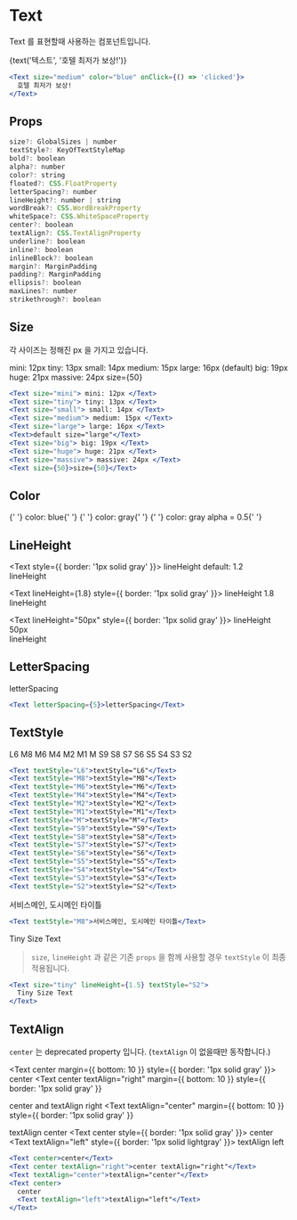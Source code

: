 
<Meta title="Core-Elements | Text" component={Text} />

# Text

Text 를 표현할때 사용하는 컴포넌트입니다.

<Preview>
  <Story name="Basic">
    <Text
      size={select(
        '크기',
        ['mini', 'tiny', 'small', 'medium', 'large', 'big', 'huge', 'massive'],
        'tiny',
      )}
      color={select(
        '색깔',
        ['blue', 'gray', 'gray20', 'gray100', 'white'],
        'gray',
      )}
      center={boolean('중앙정렬')}
      textAlign={select('정렬', [undefined, 'left', 'center', 'right'])}
      onClick={action('clicked')}
    >
      {text('텍스트', '호텔 최저가 보상!')}
    </Text>
  </Story>
</Preview>

```jsx
<Text size="medium" color="blue" onClick={() => 'clicked'}>
  호텔 최저가 보상!
</Text>
```

## Props

```js
size?: GlobalSizes | number
textStyle?: KeyOfTextStyleMap
bold?: boolean
alpha?: number
color?: string
floated?: CSS.FloatProperty
letterSpacing?: number
lineHeight?: number | string
wordBreak?: CSS.WordBreakProperty
whiteSpace?: CSS.WhiteSpaceProperty
center?: boolean
textAlign?: CSS.TextAlignProperty
underline?: boolean
inline?: boolean
inlineBlock?: boolean
margin?: MarginPadding
padding?: MarginPadding
ellipsis?: boolean
maxLines?: number
strikethrough?: boolean
```

## Size

각 사이즈는 정해진 px 을 가지고 있습니다.

<Text size="mini"> mini: 12px </Text>
<Text size="tiny"> tiny: 13px </Text>
<Text size="small"> small: 14px </Text>
<Text size="medium"> medium: 15px </Text>
<Text size="large"> large: 16px (default) </Text>
<Text size="big"> big: 19px </Text>
<Text size="huge"> huge: 21px </Text>
<Text size="massive"> massive: 24px </Text>
<Text size={50}>size={50}</Text>

```jsx
<Text size="mini"> mini: 12px </Text>
<Text size="tiny"> tiny: 13px </Text>
<Text size="small"> small: 14px </Text>
<Text size="medium"> medium: 15px </Text>
<Text size="large"> large: 16px </Text>
<Text>default size="large"</Text>
<Text size="big"> big: 19px </Text>
<Text size="huge"> huge: 21px </Text>
<Text size="massive"> massive: 24px </Text>
<Text size={50}>size={50}</Text>
```

## Color

<Text size="big" color="blue">
  {' '}
  color: blue{' '}
</Text>
<Text size="big" color="gray">
  {' '}
  color: gray{' '}
</Text>
<Text size="big" color="gray" alpha={0.5}>
  {' '}
  color: gray alpha = 0.5{' '}
</Text>

## LineHeight

<Text style={{ border: '1px solid gray' }}>
  lineHeight default: 1.2 <br /> lineHeight
</Text>

<Text lineHeight={1.8} style={{ border: '1px solid gray' }}>
  lineHeight 1.8 <br /> lineHeight
</Text>

<Text lineHeight="50px" style={{ border: '1px solid gray' }}>
  lineHeight 50px <br /> lineHeight
</Text>

## LetterSpacing

<Text letterSpacing={5}>letterSpacing</Text>

```jsx
<Text letterSpacing={5}>letterSpacing</Text>
```

## TextStyle

<Text textStyle="L6">L6</Text>
<Text textStyle="M8">M8</Text>
<Text textStyle="M6">M6</Text>
<Text textStyle="M4">M4</Text>
<Text textStyle="M2">M2</Text>
<Text textStyle="M1">M1</Text>
<Text textStyle="M">M</Text>
<Text textStyle="S9">S9</Text>
<Text textStyle="S8">S8</Text>
<Text textStyle="S7">S7</Text>
<Text textStyle="S6">S6</Text>
<Text textStyle="S5">S5</Text>
<Text textStyle="S4">S4</Text>
<Text textStyle="S3">S3</Text>
<Text textStyle="S2">S2</Text>

```jsx
<Text textStyle="L6">textStyle="L6"</Text>
<Text textStyle="M8">textStyle="M8"</Text>
<Text textStyle="M6">textStyle="M6"</Text>
<Text textStyle="M4">textStyle="M4"</Text>
<Text textStyle="M2">textStyle="M2"</Text>
<Text textStyle="M1">textStyle="M1"</Text>
<Text textStyle="M">textStyle="M"</Text>
<Text textStyle="S9">textStyle="S9"</Text>
<Text textStyle="S8">textStyle="S8"</Text>
<Text textStyle="S7">textStyle="S7"</Text>
<Text textStyle="S6">textStyle="S6"</Text>
<Text textStyle="S5">textStyle="S5"</Text>
<Text textStyle="S4">textStyle="S4"</Text>
<Text textStyle="S3">textStyle="S3"</Text>
<Text textStyle="S2">textStyle="S2"</Text>
```

<Text textStyle="M8">서비스메인, 도시메인 타이틀</Text>

```jsx
<Text textStyle="M8">서비스메인, 도시메인 타이틀</Text>
```

<Text size="tiny" textStyle="S2">
  Tiny Size Text
</Text>

> `size`, `lineHeight` 과 같은 기존 `props` 을 함께 사용할 경우 `textStyle` 이 최종 적용됩니다.

```jsx
<Text size="tiny" lineHeight={1.5} textStyle="S2">
  Tiny Size Text
</Text>
```

## TextAlign

`center` 는 deprecated property 입니다. (`textAlign` 이 없을때만 동작합니다.)

<Text center margin={{ bottom: 10 }} style={{ border: '1px solid gray' }}>
  center
</Text>
<Text
  center
  textAlign="right"
  margin={{ bottom: 10 }}
  style={{ border: '1px solid gray' }}
>
  center and textAlign right
</Text>
<Text
  textAlign="center"
  margin={{ bottom: 10 }}
  style={{ border: '1px solid gray' }}
>
  textAlign center
</Text>
<Text center style={{ border: '1px solid gray' }}>
  center
  <Text textAlign="left" style={{ border: '1px solid lightgray' }}>
    textAlign left
  </Text>
</Text>

```jsx
<Text center>center</Text>
<Text center textAlign="right">center textAlign="right"</Text>
<Text textAlign="center">textAlign="center"</Text>
<Text center>
  center
  <Text textAlign="left">textAlign="left"</Text>
</Text>
```
